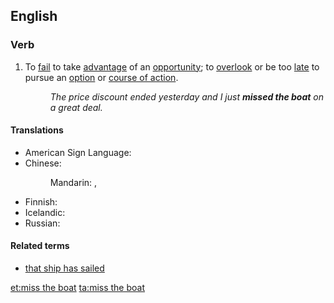 ==English==

===Verb===
{{en-verb|head=[[miss]] the [[boat]]|misses the boat|missing the boat|missed the boat}}

# {{idiomatic}} To [[fail]] to take [[advantage]] of an [[opportunity]]; to [[overlook]] or be too [[late]] to pursue an [[option]] or [[course of action]].
#: ''The price discount ended yesterday and I just '''missed the boat''' on a great deal.''

====Translations====
{{trans-top|fail to take advantage of an opportunity}}
* American Sign Language: {{tø|ase|(TRAIN) 1@NearHand-FingerUp-1@InsideChesthigh-FingerUp 1@NearHand-FingerForward-1@DistalInsideChesthigh-FingerForward A@Chest-PalmBack CirclesVert|tr=[[TRAIN GO SORRY]]}} <!-- apologies for the messy link; common ASL idiom, expressed as best I can -->
* Chinese:
*: Mandarin: {{t|cmn|錯過機會|sc=Hani}}, {{t|cmn|错过机会|tr=cuòguò jīhuì|sc=Hani}}
{{trans-mid}}
* Finnish: {{t+|fi|myöhästyä}} {{t+|fi|juna|alt=junasta}} {{qualifier|miss the train}}
* Icelandic: {{t-|is|verða af tækifæri}}
* Russian: {{t-|ru|поезд ушёл|tr=pójezd ušól}} {{qualifier|lit.: the train is gone}}
{{trans-bottom}}

====Related terms====
* [[that ship has sailed]]

[[et:miss the boat]]
[[ta:miss the boat]]